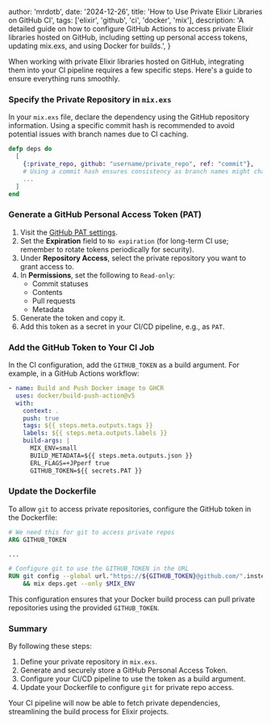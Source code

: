 
  author: 'mrdotb',
  date: '2024-12-26',
  title: 'How to Use Private Elixir Libraries on GitHub CI',
  tags: ['elixir', 'github', 'ci', 'docker', 'mix'],
  description:
    'A detailed guide on how to configure GitHub Actions to access private Elixir libraries hosted on GitHub, including setting up personal access tokens, updating mix.exs, and using Docker for builds.',
}

When working with private Elixir libraries hosted on GitHub, integrating them into your CI pipeline requires a few specific steps. Here's a guide to ensure everything runs smoothly.

### Specify the Private Repository in `mix.exs`

In your `mix.exs` file, declare the dependency using the GitHub repository information. Using a specific commit hash is recommended to avoid potential issues with branch names due to CI caching.

```elixir
defp deps do
  [
    {:private_repo, github: "username/private_repo", ref: "commit"},
    # Using a commit hash ensures consistency as branch names might change.
    ...
  ]
end
```

### Generate a GitHub Personal Access Token (PAT)
1. Visit the [GitHub PAT settings](https://github.com/settings/personal-access-tokens/new).
2. Set the **Expiration** field to `No expiration` (for long-term CI use; remember to rotate tokens periodically for security).
3. Under **Repository Access**, select the private repository you want to grant access to.
4. In **Permissions**, set the following to `Read-only`:
   - Commit statuses
   - Contents
   - Pull requests
   - Metadata
5. Generate the token and copy it.
6. Add this token as a secret in your CI/CD pipeline, e.g., as `PAT`.

### Add the GitHub Token to Your CI Job
In the CI configuration, add the `GITHUB_TOKEN` as a build argument. For example, in a GitHub Actions workflow:

```yaml
- name: Build and Push Docker image to GHCR
  uses: docker/build-push-action@v5
  with:
    context: .
    push: true
    tags: ${{ steps.meta.outputs.tags }}
    labels: ${{ steps.meta.outputs.labels }}
    build-args: |
      MIX_ENV=small
      BUILD_METADATA=${{ steps.meta.outputs.json }}
      ERL_FLAGS=+JPperf true
      GITHUB_TOKEN=${{ secrets.PAT }}
```

### Update the Dockerfile
To allow `git` to access private repositories, configure the GitHub token in the Dockerfile:

```Dockerfile
# We need this for git to access private repos
ARG GITHUB_TOKEN

...

# Configure git to use the GITHUB_TOKEN in the URL
RUN git config --global url."https://${GITHUB_TOKEN}@github.com/".insteadOf "https://github.com/" \
    && mix deps.get --only $MIX_ENV
```

This configuration ensures that your Docker build process can pull private repositories using the provided `GITHUB_TOKEN`.

### Summary
By following these steps:
1. Define your private repository in `mix.exs`.
2. Generate and securely store a GitHub Personal Access Token.
3. Configure your CI/CD pipeline to use the token as a build argument.
4. Update your Dockerfile to configure `git` for private repo access.

Your CI pipeline will now be able to fetch private dependencies, streamlining the build process for Elixir projects.

